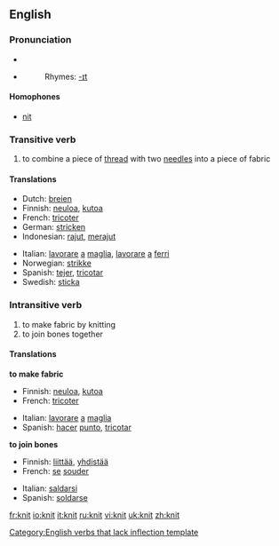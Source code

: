 ==English==

===Pronunciation===
*{{IPA|/'nɪt/}}
*{{audio|en-uk-knit.ogg|Audio (UK)}}
*:Rhymes: [[Rhymes:English:-ɪt|-ɪt]]

====Homophones====
*[[nit]]

===Transitive verb===
{{en-verb|knit|t|ed}}

# to combine a piece of [[thread]] with two [[needle]]s into a piece of fabric

====Translations====
{{top}}
*Dutch: [[breien]]
*Finnish: [[neuloa]], [[kutoa]]
*French: [[tricoter]]
*German: [[stricken]]
*Indonesian: [[rajut]], [[rajut|merajut]]
{{mid}}
*Italian: [[lavorare]] [[a]] [[maglia]], [[lavorare]] [[a]] [[ferri]]
*Norwegian: [[strikke]]
*Spanish: [[tejer]], [[tricotar]]
*Swedish: [[sticka]]
{{bottom}}

===Intransitive verb===
{{en-verb|knit|t|ed}}

# to make fabric by knitting
# to join bones together

====Translations====
'''to make fabric'''
{{top}}
*Finnish: [[neuloa]], [[kutoa]]
*French: [[tricoter]] 
{{mid}}
*Italian: [[lavorare]] [[a]] [[maglia]]
*Spanish: [[hacer]] [[punto]], [[tricotar]]
{{bottom}}

'''to join bones'''
{{top}}
*Finnish: [[liittää]], [[yhdistää]]
*French: [[se]] [[souder]]
{{mid}}
*Italian: [[saldarsi]]
*Spanish: [[soldarse]]
{{bottom}}

[[Category:English verbs that lack inflection template]]

[[fr:knit]]
[[io:knit]]
[[it:knit]]
[[ru:knit]]
[[vi:knit]]
[[uk:knit]]
[[zh:knit]]